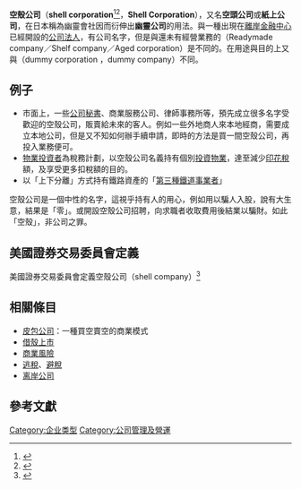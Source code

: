 {{article issues|
{{Expand|time=2010-10-19T04:12:45+00:00}}
{{Expert|time=2010-10-19T04:12:45+00:00}}
{{split|空殼公司|現成公司}}
{{Lead too short|time=2021-05-03T12:43:06+00:00}}
}}
'''空殼公司'''（'''shell corporation'''<ref>{{Cite web|title=國家教育研究院雙語詞彙、學術名詞暨辭書資訊網|url=https://terms.naer.edu.tw/search/?q=shell+company&field=ti&op=AND&group=&num=10|access-date=2022-02-04|work=terms.naer.edu.tw|archive-date=2022-02-04|archive-url=https://web.archive.org/web/20220204131419/https://terms.naer.edu.tw/search/?q=shell+company&field=ti&op=AND&group=&num=10|dead-url=no}}</ref><ref>{{Cite web |url=http://terms.naer.edu.tw/terms/manager_admin/File/LIST255.TXT |title=存档副本 |access-date=2018-08-04 |archive-date=2020-04-11 |archive-url=https://web.archive.org/web/20200411200212/http://terms.naer.edu.tw/terms/manager_admin/File/LIST255.TXT |dead-url=no }}</ref>，'''Shell Corporation'''），又名'''空頭公司'''或'''紙上公司'''，在日本稱為幽靈會社因而衍伸出'''幽靈公司'''的用法。與一種出現在[[離岸金融中心|離岸金融中心]]已經開設的[[公司|公司]][[法人|法人]]，有公司名字，但是與還未有經營業務的{{Link-en|現成公司|shelf corporation|現成公司}}（Readymade company／Shelf company／Aged corporation）是不同的。在用途與目的上又與{{Link-en|虛設行號|dummy corporation|虛設（行號）公司}}（dummy corporation ，dummy company）不同。

== 例子 ==
* 市面上，一些[[公司秘書|公司秘書]]、商業服務公司、律師事務所等，預先成立很多名字受歡迎的空殼公司，販賣給未來的客人。例如一些外地商人來本地經商，需要成立本地公司，但是又不知如何辦手續申請，即時的方法是買一間空殼公司，再投入業務便可。
* [[物業投資者|物業投資者]]為稅務計劃，以空殼公司名義持有個別[[投資|投資]][[物業|物業]]，達至減少[[印花稅|印花稅]]額，及享受更多扣稅額的目的。
* 以「上下分離」方式持有鐵路資產的「[[第三種鐵道事業者|第三種鐵道事業者]]」

空殼公司是一個中性的名字，這視乎持有人的用心，例如用以騙人入股，說有大生意，結果是「零」。或開設空殼公司招聘，向求職者收取費用後結業以騙財。如此「空殼」，非公司之罪。

== 美國證券交易委員會定義 ==
美國證券交易委員會定義空殼公司（shell company）<ref>{{Cite web |url=https://www.sec.gov/Archives/edgar/data/1469207/000130841113000276/filename1.htm |title=存档副本 |access-date=2018-08-04 |archive-date=2020-04-11 |archive-url=https://web.archive.org/web/20200411200217/https://www.sec.gov/Archives/edgar/data/1469207/000130841113000276/filename1.htm |dead-url=no }}</ref>

== 相關條目 ==
* [[皮包公司|皮包公司]]：一種買空賣空的商業模式
* [[借殼上市|借殼上市]]
* [[商業風險|商業風險]]
* [[逃稅|逃稅]]、[[避稅|避稅]]
* [[离岸公司|离岸公司]]

== 參考文獻 ==
{{Reflist}}

[[Category:企业类型|Category:企业类型]]
[[Category:公司管理及營運|Category:公司管理及營運]]